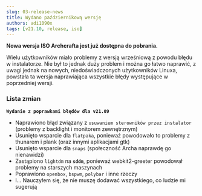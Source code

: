 ```yaml
---
slug: 03-release-news
title: Wydano październikową wersję
authors: adi1090x
tags: [v21.10, release, iso]
---
```


**Nowa wersja ISO Archcrafta jest już dostępna do pobrania.**

Wielu użytkowników miało problemy z wersją wrześniową z powodu błędu w instalatorze.
Nie był to jednak duży problem i można go łatwo naprawić, z uwagi jednak na nowych,
niedoświadczonych użytkowników Linuxa, powstała ta wersja naprawiająca 
wszystkie błędy występujące w poprzedniej wersji.

<!--truncate-->

### Lista zmian

**`Wydanie z poprawkami błędów dla v21.09`**
- Naprawiono błąd związany z `usuwaniem sterowników przez instalator` (problemy z backlight i monitorem zewnętrznym)
- Usunięto wsparcie dla `flatpaka`, ponieważ powodowało to problemy z thunarem i plank (oraz innymi aplikacjami gtk)
- Usunięto wsparcie dla `snaps` (społeczność Archa naprawdę go nienawidzi)
- Zastąpiono `lightdm` na **`sddm`**, ponieważ webkit2-greeter powodował problemy na starszych maszynach
- Poprawiono `openbox`, `bspwm`, `polybar` i inne rzeczy
- I... Nauczyłem się, że nie muszę dodawać wszystkiego, co ludzie mi sugerują
